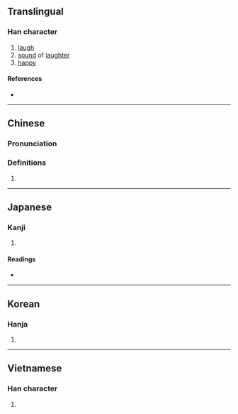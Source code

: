 {{character info/new}}
==Translingual==

===Han character===
{{Han char|rn=30|rad=口|as=05|sn=8|four=63060|canj=RIR|ids=⿰口台}}

# [[laugh]]
# [[sound]] of [[laughter]]
# [[happy]]

====References====
* {{Han ref|kx=0185.050|dkj=03492|dj=0404.050|hdz=10610.070|uh=548D|ud=21645|bh=CBE8|bd=52200}}

----

==Chinese==
{{zh-forms}}

===Pronunciation===
{{zh-pron
|m=hāi
|c=hoi1
|mc=y
|oc=y
|ma=
|cat=n,a
}}

===Definitions===
{{zh-hanzi}}

# {{rfdef|lang=zh}}

----

==Japanese==

===Kanji===
{{ja-kanji|grade=|rs=口05}}

# {{defn|lang=ja|sort=口05}}

====Readings====
* {{ja-readings|on=[[かい]] (kai), [[たい]] (tai)|kun=[[わらう]] (warau), [[よろこぶ]] (yorokobu)}}

----

==Korean==

===Hanja===
{{ko-hanja|hangeul=해|rv=hae|mr=hae}}

# {{defn|lang=ko|sort=口05}}

----

==Vietnamese==

===Han character===
{{vi-readings|rs=口05| hanviet = hay}}

# {{defn|lang=vi|sort=口05}}